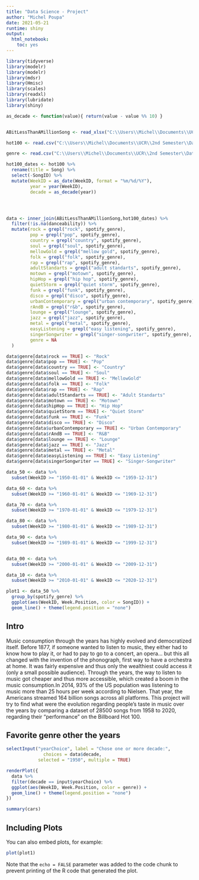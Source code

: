 ```yaml
---
title: "Data Science - Project"
author: "Michel Poupa"
date: 2021-05-21
runtime: shiny
output: 
  html_notebook: 
    toc: yes
---
```


```r
library(tidyverse)
library(modelr)
library(modelr)
library(mdsr)
library(Hmisc)
library(scales)
library(readxl)
library(lubridate)
library(shiny)

as_decade <- function(value){ return(value - value %% 10) }


ABitLessThanAMillionSong <- read_xlsx("C:\\Users\\Michel\\Documents\\UCR\\2nd Semester\\Data Science\\Codes\\Project\\Hot 100 Audio Features.xlsx")

hot100 <- read.csv("C:\\Users\\Michel\\Documents\\UCR\\2nd Semester\\Data Science\\Codes\\Project\\Hot Stuff.csv")

genre <- read.csv("C:\\Users\\Michel\\Documents\\UCR\\2nd Semester\\Data Science\\Codes\\Project\\genres4.csv", sep = ";") %>% slice(1:1046)

hot100_dates <- hot100 %>% 
  rename(title = Song) %>% 
  select(-SongID) %>% 
  mutate(WeekID = as_date(WeekID, format = "%m/%d/%Y"),
         year = year(WeekID),
         decade = as_decade(year))




data <- inner_join(ABitLessThanAMillionSong,hot100_dates) %>% 
  filter(!is.na(danceability)) %>% 
  mutate(rock = grepl("rock", spotify_genre),
         pop = grepl("pop", spotify_genre),
         country = grepl("country", spotify_genre),
         soul = grepl("soul", spotify_genre),
         mellowGold = grepl("mellow gold", spotify_genre),
         folk = grepl("folk", spotify_genre),
         rap = grepl("rap", spotify_genre),
         adultStandarts = grepl("adult standarts", spotify_genre),
         motown = grepl("motown", spotify_genre),
         hipHop = grepl("hip hop", spotify_genre),
         quietStorm = grepl("quiet storm", spotify_genre),
         funk = grepl("funk", spotify_genre),
         disco = grepl("disco", spotify_genre),
         urbanContemporary = grepl("urban contemporary", spotify_genre),
         rAndB = grepl("r&b", spotify_genre),
         lounge = grepl("lounge", spotify_genre),
         jazz = grepl("jazz", spotify_genre),
         metal = grepl("metal", spotify_genre),
         easyListening = grepl("easy listening", spotify_genre),
         singerSongwriter = grepl("singer-songwriter", spotify_genre),
         genre = NA
  )

data$genre[data$rock == TRUE] <- "Rock"
data$genre[data$pop == TRUE] <- "Pop"
data$genre[data$country == TRUE] <- "Country"
data$genre[data$soul == TRUE] <- "Soul"
data$genre[data$mellowGold == TRUE] <- "MellowGold"
data$genre[data$folk == TRUE] <- "Folk"
data$genre[data$rap == TRUE] <- "Rap"
data$genre[data$adultStandarts == TRUE] <- "Adult Standarts"
data$genre[data$motown == TRUE] <- "Motown"
data$genre[data$hipHop == TRUE] <- "Hip Hop"
data$genre[data$quietStorm == TRUE] <- "Quiet Storm"
data$genre[data$funk == TRUE] <- "Funk"
data$genre[data$disco == TRUE] <- "Disco"
data$genre[data$urbanContemporary == TRUE] <- "Urban Contemporary"
data$genre[data$rAndB == TRUE] <- "R&B"
data$genre[data$lounge == TRUE] <- "Lounge"
data$genre[data$jazz == TRUE] <- "Jazz"
data$genre[data$metal == TRUE] <- "Metal"
data$genre[data$easyListening == TRUE] <- "Easy Listening"
data$genre[data$singerSongwriter == TRUE] <- "Singer-Songwriter"

data_50 <- data %>% 
  subset(WeekID >= "1950-01-01" & WeekID <= "1959-12-31")

data_60 <- data %>% 
  subset(WeekID >= "1960-01-01" & WeekID <= "1969-12-31")

data_70 <- data %>% 
  subset(WeekID >= "1970-01-01" & WeekID <= "1979-12-31")

data_80 <- data %>% 
  subset(WeekID >= "1980-01-01" & WeekID <= "1989-12-31")

data_90 <- data %>% 
  subset(WeekID >= "1989-01-01" & WeekID <= "1999-12-31")


data_00 <- data %>% 
  subset(WeekID >= "2000-01-01" & WeekID <= "2009-12-31")

data_10 <- data %>% 
  subset(WeekID >= "2010-01-01" & WeekID <= "2020-12-31")

plot1 <- data_50 %>% 
  group_by(spotify_genre) %>% 
  ggplot(aes(WeekID, Week.Position, color = SongID)) +
  geom_line() + theme(legend.position = "none")

```


## Intro

Music consumption through the years has highly evolved and democratized itself. Before 1877, if someone wanted to listen to music, they either had to know how to play it, or had to pay to go to a concert, an opera... but this all changed with the invention of the phonograph, first way to have a orchestra at home. It was fairly expensive and thus only the wealthiest could access it (only a small possible audience). Through the years, the way to listen to music got cheaper and thus more accessible, which created a boom in the music consumption.In 2014, 93% of the US population was listening to music more than 25 hours per week according to Nielsen. That year, the Americans streamed 164 billion songs across all platforms. This project will try to find what were the evolution regarding people's taste in music over the years by comparing a dataset of 28500 songs from 1958 to 2020, regarding their "performance" on the Billboard Hot 100.

## Favorite genre other the years


```r
selectInput("yearChoice", label = "Chose one or more decade:",
              choices = data$decade,
            selected = "1950", multiple = TRUE)
```

```r

renderPlot({
  data %>%
  filter(decade == input$yearChoice) %>%
  ggplot(aes(WeekID, Week.Position, color = genre)) +
  geom_line() + theme(legend.position = "none")
})

```

```r
summary(cars)
```

## Including Plots

You can also embed plots, for example:

```r
plot(plot1)
```

Note that the `echo = FALSE` parameter was added to the code chunk to prevent printing of the R code that generated the plot.

